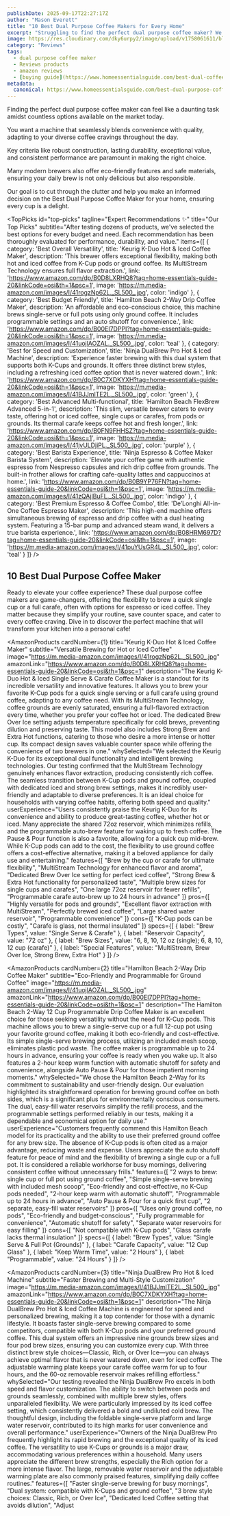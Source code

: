 ```yaml
---
publishDate: 2025-09-17T22:27:17Z
author: "Mason Everett"
title: "10 Best Dual Purpose Coffee Makers for Every Home"
excerpt: "Struggling to find the perfect dual purpose coffee maker? We researched top models to help you discover the ideal brewer for your morning routine."
image: https://res.cloudinary.com/dky6urpy2/image/upload/v1758061611/blog_image_1758061611_z7vdex.webp
category: "Reviews"
tags:
  - dual purpose coffee maker
  - Reviews products
  - amazon reviews
  - [buying guide](https://www.homeessentialsguide.com/best-dual-coffee-maker-k-cup)
metadata:
  canonical: https://www.homeessentialsguide.com/best-dual-purpose-coffee-maker
---
```



<p>Finding the perfect dual purpose coffee maker can feel like a daunting task amidst countless options available on the market today.</p>
<p>You want a machine that seamlessly blends convenience with quality, adapting to your diverse coffee cravings throughout the day.</p>
<p>Key criteria like robust construction, lasting durability, exceptional value, and consistent performance are paramount in making the right choice.</p>
<p>Many modern brewers also offer eco-friendly features and safe materials, ensuring your daily brew is not only delicious but also responsible.</p>
<p>Our goal is to cut through the clutter and help you make an informed decision on the Best Dual Purpose Coffee Maker for your home, ensuring every cup is a delight.</p>

<TopPicks
  id="top-picks"
  tagline="Expert Recommendations ✨"
  title="Our Top Picks"
  subtitle="After testing dozens of products, we've selected the best options for every budget and need. Each recommendation has been thoroughly evaluated for performance, durability, and value."
  items={[
    {
      category: 'Best Overall Versatility',
      title: 'Keurig K-Duo Hot & Iced Coffee Maker',
      description: 'This brewer offers exceptional flexibility, making both hot and iced coffee from K-Cup pods or ground coffee. Its MultiStream Technology ensures full flavor extraction.',
      link: 'https://www.amazon.com/dp/B0D8LXRHQ8?tag=home-essentials-guide-20&linkCode=osi&th=1&psc=1',
      image: 'https://m.media-amazon.com/images/I/41rogzNp62L._SL500_.jpg',
      color: 'indigo'
    },
    {
      category: 'Best Budget Friendly',
      title: 'Hamilton Beach 2-Way Drip Coffee Maker',
      description: 'An affordable and eco-conscious choice, this machine brews single-serve or full pots using only ground coffee. It includes programmable settings and an auto shutoff for convenience.',
      link: 'https://www.amazon.com/dp/B00EI7DPPI?tag=home-essentials-guide-20&linkCode=osi&th=1&psc=1',
      image: 'https://m.media-amazon.com/images/I/41uojlAOZAL._SL500_.jpg',
      color: 'teal'
    },
    {
      category: 'Best for Speed and Customization',
      title: 'Ninja DualBrew Pro Hot & Iced Machine',
      description: 'Experience faster brewing with this dual system that supports both K-Cups and grounds. It offers three distinct brew styles, including a refreshing iced coffee option that is never watered down.',
      link: 'https://www.amazon.com/dp/B0C7XDKYXH?tag=home-essentials-guide-20&linkCode=osi&th=1&psc=1',
      image: 'https://m.media-amazon.com/images/I/41BJJmlTE2L._SL500_.jpg',
      color: 'green'
    },
    {
      category: 'Best Advanced Multi-functional',
      title: 'Hamilton Beach FlexBrew Advanced 5-in-1',
      description: 'This slim, versatile brewer caters to every taste, offering hot or iced coffee, single cups or carafes, from pods or grounds. Its thermal carafe keeps coffee hot and fresh longer.',
      link: 'https://www.amazon.com/dp/B0FN9FHHSZ?tag=home-essentials-guide-20&linkCode=osi&th=1&psc=1',
      image: 'https://m.media-amazon.com/images/I/41jvULDjiPL._SL500_.jpg',
      color: 'purple'
    },
    {
      category: 'Best Barista Experience',
      title: 'Ninja Espresso & Coffee Maker Barista System',
      description: 'Elevate your coffee game with authentic espresso from Nespresso capsules and rich drip coffee from grounds. The built-in frother allows for crafting cafe-quality lattes and cappuccinos at home.',
      link: 'https://www.amazon.com/dp/B0B9YP76FN?tag=home-essentials-guide-20&linkCode=osi&th=1&psc=1',
      image: 'https://m.media-amazon.com/images/I/41zQAjlBuFL._SL500_.jpg',
      color: 'indigo'
    },
    {
      category: 'Best Premium Espresso & Coffee Combo',
      title: 'De’Longhi All-in-One Coffee Espresso Maker',
      description: 'This high-end machine offers simultaneous brewing of espresso and drip coffee with a dual heating system. Featuring a 15-bar pump and advanced steam wand, it delivers a true barista experience.',
      link: 'https://www.amazon.com/dp/B08HRM697D?tag=home-essentials-guide-20&linkCode=osi&th=1&psc=1',
      image: 'https://m.media-amazon.com/images/I/41puYUsGR4L._SL500_.jpg',
      color: 'teal'
    }
  ]}
/>

## 10 Best Dual Purpose Coffee Maker

Ready to elevate your coffee experience? These dual purpose coffee makers are game-changers, offering the flexibility to brew a quick single cup or a full carafe, often with options for espresso or iced coffee. They matter because they simplify your routine, save counter space, and cater to every coffee craving. Dive in to discover the perfect machine that will transform your kitchen into a personal cafe!

<AmazonProducts
  cardNumber={1}
  title="Keurig K-Duo Hot & Iced Coffee Maker"
  subtitle="Versatile Brewing for Hot or Iced Coffee"
  image="https://m.media-amazon.com/images/I/41rogzNp62L._SL500_.jpg"
  amazonLink="https://www.amazon.com/dp/B0D8LXRHQ8?tag=home-essentials-guide-20&linkCode=osi&th=1&psc=1"
  description="The Keurig K-Duo Hot & Iced Single Serve & Carafe Coffee Maker is a standout for its incredible versatility and innovative features. It allows you to brew your favorite K-Cup pods for a quick single serving or a full carafe using ground coffee, adapting to any coffee need. With its MultiStream Technology, coffee grounds are evenly saturated, ensuring a full-flavored extraction every time, whether you prefer your coffee hot or iced. The dedicated Brew Over Ice setting adjusts temperature specifically for cold brews, preventing dilution and preserving taste. This model also includes Strong Brew and Extra Hot functions, catering to those who desire a more intense or hotter cup. Its compact design saves valuable counter space while offering the convenience of two brewers in one."
  whySelected="We selected the Keurig K-Duo for its exceptional dual functionality and intelligent brewing technologies. Our testing confirmed that the MultiStream Technology genuinely enhances flavor extraction, producing consistently rich coffee. The seamless transition between K-Cup pods and ground coffee, coupled with dedicated iced and strong brew settings, makes it incredibly user-friendly and adaptable to diverse preferences. It is an ideal choice for households with varying coffee habits, offering both speed and quality."
  userExperience="Users consistently praise the Keurig K-Duo for its convenience and ability to produce great-tasting coffee, whether hot or iced. Many appreciate the shared 72oz reservoir, which minimizes refills, and the programmable auto-brew feature for waking up to fresh coffee. The Pause & Pour function is also a favorite, allowing for a quick cup mid-brew. While K-Cup pods can add to the cost, the flexibility to use ground coffee offers a cost-effective alternative, making it a beloved appliance for daily use and entertaining."
  features={[
    "Brew by the cup or carafe for ultimate flexibility",
    "MultiStream Technology for enhanced flavor and aroma",
    "Dedicated Brew Over Ice setting for perfect iced coffee",
    "Strong Brew & Extra Hot functionality for personalized taste",
    "Multiple brew sizes for single cups and carafes",
    "One large 72oz reservoir for fewer refills",
    "Programmable carafe auto-brew up to 24 hours in advance"
  ]}
  pros={[
    "Highly versatile for pods and grounds",
    "Excellent flavor extraction with MultiStream",
    "Perfectly brewed iced coffee",
    "Large shared water reservoir",
    "Programmable convenience"
  ]}
  cons={[
    "K-Cup pods can be costly",
    "Carafe is glass, not thermal insulated"
  ]}
  specs={[
    { label: "Brew Types", value: "Single Serve & Carafe" },
    { label: "Reservoir Capacity", value: "72 oz" },
    { label: "Brew Sizes", value: "6, 8, 10, 12 oz (single); 6, 8, 10, 12 cup (carafe)" },
    { label: "Special Features", value: "MultiStream, Brew Over Ice, Strong Brew, Extra Hot" }
  ]}
/>

<AmazonProducts
  cardNumber={2}
  title="Hamilton Beach 2-Way Drip Coffee Maker"
  subtitle="Eco-Friendly and Programmable for Ground Coffee"
  image="https://m.media-amazon.com/images/I/41uojlAOZAL._SL500_.jpg"
  amazonLink="https://www.amazon.com/dp/B00EI7DPPI?tag=home-essentials-guide-20&linkCode=osi&th=1&psc=1"
  description="The Hamilton Beach 2-Way 12 Cup Programmable Drip Coffee Maker is an excellent choice for those seeking versatility without the need for K-Cup pods. This machine allows you to brew a single-serve cup or a full 12-cup pot using your favorite ground coffee, making it both eco-friendly and cost-effective. Its simple single-serve brewing process, utilizing an included mesh scoop, eliminates plastic pod waste. The coffee maker is programmable up to 24 hours in advance, ensuring your coffee is ready when you wake up. It also features a 2-hour keep warm function with automatic shutoff for safety and convenience, alongside Auto Pause & Pour for those impatient morning moments."
  whySelected="We chose the Hamilton Beach 2-Way for its commitment to sustainability and user-friendly design. Our evaluation highlighted its straightforward operation for brewing ground coffee on both sides, which is a significant plus for environmentally conscious consumers. The dual, easy-fill water reservoirs simplify the refill process, and the programmable settings performed reliably in our tests, making it a dependable and economical option for daily use."
  userExperience="Customers frequently commend this Hamilton Beach model for its practicality and the ability to use their preferred ground coffee for any brew size. The absence of K-Cup pods is often cited as a major advantage, reducing waste and expense. Users appreciate the auto shutoff feature for peace of mind and the flexibility of brewing a single cup or a full pot. It is considered a reliable workhorse for busy mornings, delivering consistent coffee without unnecessary frills."
  features={[
    "2 ways to brew: single cup or full pot using ground coffee",
    "Simple single-serve brewing with included mesh scoop",
    "Eco-friendly and cost-effective, no K-Cup pods needed",
    "2-hour keep warm with automatic shutoff",
    "Programmable up to 24 hours in advance",
    "Auto Pause & Pour for a quick first cup",
    "2 separate, easy-fill water reservoirs"
  ]}
  pros={[
    "Uses only ground coffee, no pods",
    "Eco-friendly and budget-conscious",
    "Fully programmable for convenience",
    "Automatic shutoff for safety",
    "Separate water reservoirs for easy filling"
  ]}
  cons={[
    "Not compatible with K-Cup pods",
    "Glass carafe lacks thermal insulation"
  ]}
  specs={[
    { label: "Brew Types", value: "Single Serve & Full Pot (Grounds)" },
    { label: "Carafe Capacity", value: "12 Cup Glass" },
    { label: "Keep Warm Time", value: "2 Hours" },
    { label: "Programmable", value: "24 Hours" }
  ]}
/>

<AmazonProducts
  cardNumber={3}
  title="Ninja DualBrew Pro Hot & Iced Machine"
  subtitle="Faster Brewing and Multi-Style Customization"
  image="https://m.media-amazon.com/images/I/41BJJmlTE2L._SL500_.jpg"
  amazonLink="https://www.amazon.com/dp/B0C7XDKYXH?tag=home-essentials-guide-20&linkCode=osi&th=1&psc=1"
  description="The Ninja DualBrew Pro Hot & Iced Coffee Machine is engineered for speed and personalized brewing, making it a top contender for those with a dynamic lifestyle. It boasts faster single-serve brewing compared to some competitors, compatible with both K-Cup pods and your preferred ground coffee. This dual system offers an impressive nine grounds brew sizes and four pod brew sizes, ensuring you can customize every cup. With three distinct brew style choices—Classic, Rich, or Over Ice—you can always achieve optimal flavor that is never watered down, even for iced coffee. The adjustable warming plate keeps your carafe coffee warm for up to four hours, and the 60-oz removable reservoir makes refilling effortless."
  whySelected="Our testing revealed the Ninja DualBrew Pro excels in both speed and flavor customization. The ability to switch between pods and grounds seamlessly, combined with multiple brew styles, offers unparalleled flexibility. We were particularly impressed by its iced coffee setting, which consistently delivered a bold and undiluted cold brew. The thoughtful design, including the foldable single-serve platform and large water reservoir, contributed to its high marks for user convenience and overall performance."
  userExperience="Owners of the Ninja DualBrew Pro frequently highlight its rapid brewing and the exceptional quality of its iced coffee. The versatility to use K-Cups or grounds is a major draw, accommodating various preferences within a household. Many users appreciate the different brew strengths, especially the Rich option for a more intense flavor. The large, removable water reservoir and the adjustable warming plate are also commonly praised features, simplifying daily coffee routines."
  features={[
    "Faster single-serve brewing for busy mornings",
    "Dual system: compatible with K-Cups and ground coffee",
    "3 brew style choices: Classic, Rich, or Over Ice",
    "Dedicated Iced Coffee setting that avoids dilution",
    "Adjust